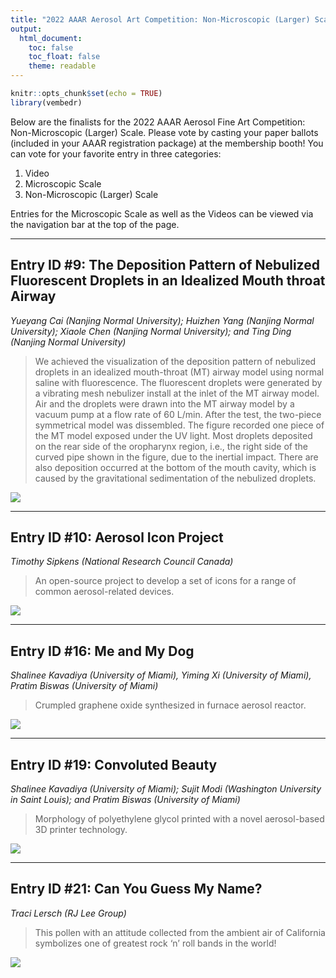 ```yaml
---
title: "2022 AAAR Aerosol Art Competition: Non-Microscopic (Larger) Scale"
output: 
  html_document:
    toc: false
    toc_float: false
    theme: readable
---
```


```r
knitr::opts_chunk$set(echo = TRUE)
library(vembedr)
```

Below are the finalists for the 2022 AAAR Aerosol Fine Art Competition: Non-Microscopic (Larger) Scale. Please vote by casting your paper ballots (included in your AAAR registration package) at the membership booth! You can vote for your favorite entry in three categories:

1. Video
2. Microscopic Scale
3. Non-Microscopic (Larger) Scale

Entries for the Microscopic Scale as well as the Videos can be viewed via the navigation bar at the top of the page.

---

## Entry ID #9: The Deposition Pattern of Nebulized Fluorescent Droplets in an Idealized Mouth throat Airway
_Yueyang Cai (Nanjing Normal University); Huizhen Yang (Nanjing Normal University); Xiaole Chen (Nanjing Normal University); and Ting Ding (Nanjing Normal University)_

>We achieved the visualization of the deposition pattern of nebulized droplets in an idealized mouth-throat (MT) airway model using normal saline with fluorescence. The fluorescent droplets were generated by a vibrating mesh nebulizer install at the inlet of the MT airway model. Air and the droplets were drawn into the MT airway model by a vacuum pump at a flow rate of 60 L/min. After the test, the two-piece symmetrical model was dissembled. The figure recorded one piece of the MT model exposed under the UV light. Most droplets deposited on the rear side of the oropharynx region, i.e., the right side of the curved pipe shown in the figure, due to the inertial impact. There are also deposition occurred at the bottom of the mouth cavity, which is caused by the gravitational sedimentation of the nebulized droplets.

![](./art/Cai_art.jpg)

---

## Entry ID #10: Aerosol Icon Project
_Timothy Sipkens (National Research Council Canada)_

>An open-source project to develop a set of icons for a range of common aerosol-related devices.

![](./art/Sipkens_art_micro.jpg)

---

## Entry ID #16: Me and My Dog
_Shalinee Kavadiya (University of Miami), Yiming Xi (University of Miami), Pratim Biswas (University of Miami)_

>Crumpled graphene oxide synthesized in furnace aerosol reactor.

![](.\art\Kavadiya_art.jpg)

---

## Entry ID #19: Convoluted Beauty
_Shalinee Kavadiya (University of Miami); Sujit Modi (Washington University in Saint Louis); and Pratim Biswas (University of Miami)_

>Morphology of polyethylene glycol printed with a novel aerosol-based 3D printer technology.

![](./art/Modi_art.jpg)

---

## Entry ID #21: Can You Guess My Name?
_Traci Lersch (RJ Lee Group)_

>This pollen with an attitude collected from the ambient air of California symbolizes one of greatest rock 'n' roll bands in the world!

![](./art/Lersch_art.jpg)